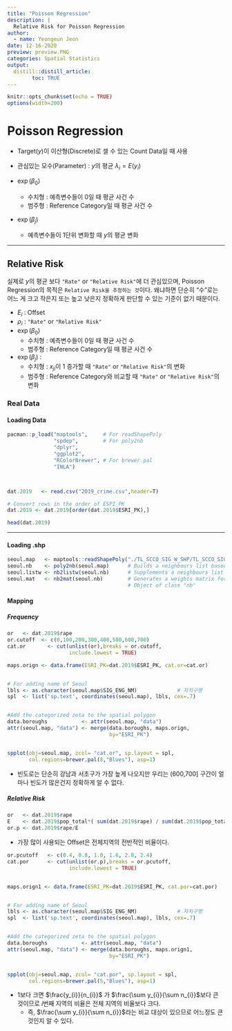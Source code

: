 ---
title: "Poisson Regression"
description: |
  Relative Risk for Poisson Regression
author:
  - name: Yeongeun Jeon
date: 12-16-2020
preview: preview.PNG
categories: Spatial Statistics
output: 
  distill::distill_article:
        toc: TRUE
---




```{r setup, include=FALSE}
knitr::opts_chunk$set(echo = TRUE)
options(width=200)
```


# **Poisson Regression**

- Target($y$)이 이산형(Discrete)로 셀 수 있는 Count Data일 때 사용
- 관심있는 모수(Parameter) : $y$의 평균 $\lambda_{i}=E(y_{i})$
\begin{align*}
y_{i} &\thicksim Poisson(\lambda_{i}), \;\; \lambda_{i} = E(y_{i})\\
\eta_{i} &= \log{\lambda_{i}} = \beta_{0}+ \sum_{j} \beta_{j}x_{ji}\\
\beta_{j}  &\thicksim Normal
\end{align*}

- $\exp(\beta_{0})$ 
  - 수치형 : 예측변수들이 0일 때 평균 사건 수 
  - 범주형 :  Reference Category일 때 평균 사건 수
- $\exp(\beta_{j})$ 
  - 예측변수들이 1단위 변화할 때 $y$의 평균 변화 
  
-----

## **Relative Risk**

실제로 $y$의 평균 보다 `"Rate"` or `"Relative Risk"`에 더 관심있으며, Poisson Regression의 목적은 `Relative Risk을 추정하는 것`이다.
왜냐하면 단순히 "수"로는 어느 게 크고 작은지 또는 높고 낮은지 정확하게 판단할 수 있는 기준이 없기 때문이다. 


\begin{align*}
y_{i} &\thicksim Poisson(\lambda_{i}), \;\; \lambda_{i} = E_{i}\rho_{i}\\
\eta_{i} &= \log{\rho_{i}}= \log{\frac{\lambda_{i}}{E_{i}}} = \beta_{0}+ \sum_{j} \beta_{j}x_{ji}\\
\beta_{j}  &\thicksim Normal
\end{align*}


- $E_{i}$ : Offset
- $\rho_{i}$ : `"Rate"` or `"Relative Risk"`
- $\exp(\beta_{0})$ 
  - 수치형 : 예측변수들이 0일 때 평균 사건 수 
  - 범주형 :  Reference Category일 때 평균 사건 수
- $\exp(\beta_{j})$ : 
  - 수치형 : $x_{ji}$이 1 증가할 때 `"Rate"` or `"Relative Risk"`의 변화
  - 범주형 :  Reference Category와 비교할 때 `"Rate"` or `"Relative Risk"`의 변화
  
  
### **Real Data**

#### **Loading Data**

```{r}
pacman::p_load("maptools",     # For readShapePoly
               "spdep",        # For poly2nb
               "dplyr", 
               "ggplot2",
               "RColorBrewer", # For brewer.pal
               "INLA")



dat.2019   <- read.csv("2019_crime.csv",header=T) 

# Convert rows in the order of ESPI_PK
dat.2019 <- dat.2019[order(dat.2019$ESRI_PK),]

head(dat.2019)
```


----------

#### **Loading .shp**

```{r}
seoul.map   <- maptools::readShapePoly("./TL_SCCO_SIG_W_SHP/TL_SCCO_SIG_W.shp")   # Call .shp file
seoul.nb    <- poly2nb(seoul.map)      # Builds a neighbours list based on regions with contiguous boundaries
seoul.listw <- nb2listw(seoul.nb)      # Supplements a neighbours list with spatial weights for the chosen coding scheme
seoul.mat   <- nb2mat(seoul.nb)        # Generates a weights matrix for a neighbours list with spatial weights for the chosen coding scheme
                                       # Object of class "nb"
```


#### **Mapping**

##### **Frequency**
```{r, echo=FALSE}
or   <- dat.2019$rape
or.cutoff  <- c(0,100,200,300,400,500,600,700)
cat.or       <- cut(unlist(or),breaks = or.cutoff,
                    include.lowest = TRUE)

maps.orign <- data.frame(ESRI_PK=dat.2019$ESRI_PK, cat.or=cat.or)


# For adding name of Seoul
lbls <- as.character(seoul.map$SIG_ENG_NM)             # 자치구명
spl  <- list('sp.text', coordinates(seoul.map), lbls, cex=.7)


#Add the categorized zeta to the spatial polygon
data.boroughs           <- attr(seoul.map, "data")
attr(seoul.map, "data") <- merge(data.boroughs, maps.orign,
                                 by="ESRI_PK")


spplot(obj=seoul.map, zcol= "cat.or", sp.layout = spl,
       col.regions=brewer.pal(8,"Blues"), asp=1)              

```


- 빈도로는 단순히 강남과 서초구가 가장 높게 나오지만 우리는 (600,700] 구간이 얼마나 빈도가 많은건지 정확하게 알 수 없다.

##### **Relative Risk**

```{r}
or   <- dat.2019$rape
E    <- dat.2019$pop_total*( sum(dat.2019$rape) / sum(dat.2019$pop_total))
or.p <- dat.2019$rape/E
```


\begin{align*}
\hat{\rho} = \frac{y_{i}}{E_{i}} = \frac{y_{i}/n_{i}}{\sum y_{i}/ \sum n_{i}} 
\end{align*}

- 가장 많이 사용되는 Offset은 전체지역의 전반적인 비율이다.

```{r, echo=FALSE}

or.pcutoff   <- c(0.4, 0.8, 1.0, 1.6, 2.0, 2.4)
cat.por      <- cut(unlist(or.p),breaks = or.pcutoff,
                    include.lowest = TRUE)


maps.orign1 <- data.frame(ESRI_PK=dat.2019$ESRI_PK, cat.por=cat.por)


# For adding name of Seoul
lbls <- as.character(seoul.map$SIG_ENG_NM)             # 자치구명
spl  <- list('sp.text', coordinates(seoul.map), lbls, cex=.7)


#Add the categorized zeta to the spatial polygon
data.boroughs           <- attr(seoul.map, "data")
attr(seoul.map, "data") <- merge(data.boroughs, maps.orign1,
                                 by="ESRI_PK")


spplot(obj=seoul.map, zcol= "cat.por", sp.layout = spl,
       col.regions=brewer.pal(5,"Blues"), asp=1) 
```


- 1보다 크면 $\frac{y_{i}}{n_{i}}$ 가 $\frac{\sum y_{i}}{\sum n_{i}}$보다 큰 것이므로 $i$번째 지역의 비율은 전체 지역의 비율보다 크다.
   - 즉, $\frac{\sum y_{i}}{\sum n_{i}}$라는 비교 대상이 있으므로 어느정도 큰 것인지 알 수 있다.
